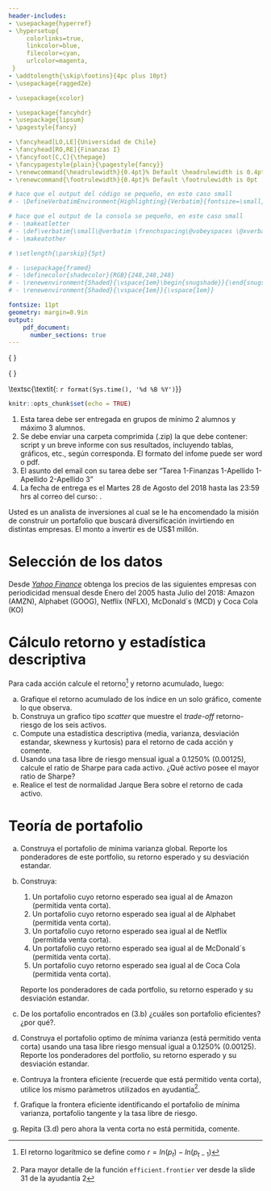 ```yaml
---
header-includes:
- \usepackage{hyperref}
- \hypersetup{
     colorlinks=true,
     linkcolor=blue,
     filecolor=cyan,      
     urlcolor=magenta,
 }
- \addtolength{\skip\footins}{4pc plus 10pt}
- \usepackage{ragged2e}

- \usepackage{xcolor}

- \usepackage{fancyhdr}
- \usepackage{lipsum}
- \pagestyle{fancy}

- \fancyhead[LO,LE]{Universidad de Chile}
- \fancyhead[RO,RE]{Finanzas I}
- \fancyfoot[C,C]{\thepage}
- \fancypagestyle{plain}{\pagestyle{fancy}}
- \renewcommand{\headrulewidth}{0.4pt}% Default \headrulewidth is 0.4pt
- \renewcommand{\footrulewidth}{0.4pt}% Default \footrulewidth is 0pt

# hace que el output del código se pequeño, en este caso small
# - \DefineVerbatimEnvironment{Highlighting}{Verbatim}{fontsize=\small,commandchars=\\\{\}}

# hace que el output de la consola se pequeño, en este caso small
# - \makeatletter
# - \def\verbatim{\small\@verbatim \frenchspacing\@vobeyspaces \@xverbatim}
# - \makeatother

# \setlength{\parskip}{5pt}

# - \usepackage{framed}
# - \definecolor{shadecolor}{RGB}{248,248,248}
# - \renewenvironment{Shaded}{\vspace{1em}\begin{snugshade}}{\end{snugshade}\vspace{0.25em}}
# - \renewenvironment{Shaded}{\vspace{1em}}{\vspace{1em}}

fontsize: 11pt
geometry: margin=0.9in
output: 
    pdf_document:
      number_sections: true
---
```


\begin{center}
			%\vspace{1cm}
			\includegraphics[width=1cm]{logo.jpg}\\
			\large{\textbf{ENFIN415}}\\
			\LARGE{\textbf{Finanzas I}}\\
			\textsc{Tarea 1}\\
			\smallskip
\end{center}

\small{ \noindent \textsc{\textbf{Profesor}: \textit{Erwin Hansen S.}}}

\small{ \noindent \textsc{\textbf{Ayudantes}: \textit{Ignacio Benavides, Gabriel Cabrera, Boris Pasten, Sebastián Piña y Ewald Stark}}} 

\textsc{\textit{\textbf{Fecha}: `r format(Sys.time(), '%d %B %Y')`}}	

\vspace{0.1cm}


```r
knitr::opts_chunk$set(echo = TRUE)
```

\noindent\rule{\textwidth}{0.5pt}

\vspace{-10pt}

\begin{center}
\textbf{Instrucciones}
\end{center}

1.	Esta tarea debe ser entregada en grupos de mínimo 2 alumnos y máximo 3 alumnos. 
2.	Se debe enviar una carpeta comprimida (.zip) la que debe contener: script y un breve informe con sus resultados, incluyendo tablas, gráficos, etc., según corresponda.  El formato del infome puede ser word o pdf.
3.  El asunto del email con su tarea debe ser "Tarea 1-Finanzas 1-Apellido 1-Apellido 2-Apellido 3"
4.	La fecha de entrega es el Martes 28 de Agosto del 2018 hasta las 23:59 hrs al correo del curso: \href{mailto:finance.hansen@gmail.com}{finance.hansen@gmail.com}. 

\vspace{-10pt}

\noindent\rule{\textwidth}{0.5pt}

\vspace{5pt}

Usted es un analista de inversiones al cual se le ha encomendado la misión de construir un portafolio que buscará diversificación invirtiendo en distintas empresas. El monto a invertir es de US$1 millón.

# Selección de los datos

Desde [*Yahoo Finance*](https://finance.yahoo.com/) obtenga los precios  de las siguientes empresas con periodicidad mensual desde Enero del 2005 hasta Julio del 2018: Amazon (AMZN), Alphabet (GOOG), Netflix (NFLX), McDonald`s (MCD) y Coca Cola (KO)

# Cálculo retorno y estadística descriptiva

Para cada acción calcule el retorno^[El retorno logarítmico se define como $r = ln(p_t) - ln(p_{t-1})$] y retorno acumulado, luego:
    
a. Grafique el retorno acumulado de los índice en un solo gráfico, comente lo que observa.
b. Construya un grafico tipo *scatter* que muestre el *trade-off* retorno-riesgo de los seis activos. 
c. Compute una estadística descriptiva (media, varianza, desviación estandar, skewness y kurtosis) para el retorno de cada acción y comente.
d. Usando una tasa libre de riesgo mensual igual a 0.1250% (0.00125), calcule el ratio de Sharpe para cada activo. ¿Qué activo posee el mayor ratio de Sharpe?
e. Realice el test de normalidad Jarque Bera sobre el retorno de cada activo.

# Teoría de portafolio

a. Construya el portafolio de minima varianza global. Reporte los ponderadores de este portfolio, su retorno esperado y su desviación estandar.
b. Construya:

    1. Un portafolio cuyo retorno esperado sea igual al de Amazon (permitida venta corta).
    2. Un portafolio cuyo retorno esperado sea igual al de Alphabet (permitida venta corta).
    3. Un portafolio cuyo retorno esperado sea igual al de Netflix (permitida venta corta).
    4. Un portafolio cuyo retorno esperado sea igual al de McDonald`s (permitida venta corta).
    5. Un portafolio cuyo retorno esperado sea igual al de Coca Cola (permitida venta corta).

    Reporte los ponderadores de cada portfolio, su retorno esperado y su desviación estandar.

c. De los portafolio encontrados en (3.b) ¿cuáles son portafolio eficientes?¿por qué?.
d. Construya el portafolio optimo de mínima varianza (está permitido venta corta) usando una tasa libre riesgo mensual igual a 0.1250% (0.00125). Reporte los ponderadores del portfolio, su retorno esperado y su desviación estandar.
e. Contruya la frontera eficiente (recuerde que está permitido venta corta), utilice los mismo paràmetros utilizados en ayudantía^[Para mayor detalle de la función `efficient.frontier` ver desde la slide 31 de la ayudantía 2].
f. Grafique la frontera eficiente identificando el portafolio de mínima varianza, portafolio tangente y la tasa libre de riesgo.
g. Repita (3.d) pero ahora la venta corta no está permitida, comente.




